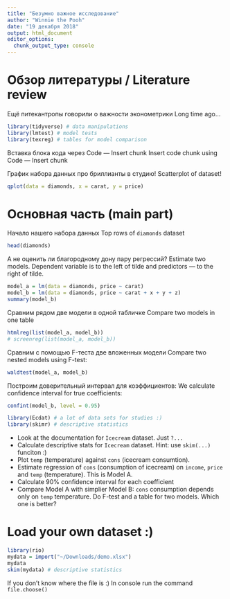 ```yaml
---
title: "Безумно важное исследование"
author: "Winnie the Pooh"
date: "19 декабря 2018"
output: html_document
editor_options: 
  chunk_output_type: console
---
```


# Обзор литературы / Literature review

Ещё питекантропы говорили о важности эконометрики
Long time ago...
```r
library(tidyverse) # data manipulations
library(lmtest) # model tests
library(texreg) # tables for model comparison
```

Вставка блока кода через Code — Insert chunk
Insert code chunk using Code — Insert chunk

График набора данных про бриллианты в студию!
Scatterplot of dataset!
```r
qplot(data = diamonds, x = carat, y = price)
```

# Основная часть (main part)

Начало нашего набора данных
Top rows of `diamonds` dataset
```r
head(diamonds)
```

А не оценить ли благородному дону пару регрессий?
Estimate two models. Dependent variable is to the left of tilde and predictors — to the right of tilde.
```r
model_a = lm(data = diamonds, price ~ carat)
model_b = lm(data = diamonds, price ~ carat + x + y + z)
summary(model_b)
```

Сравним рядом две модели в одной табличке
Compare two models in one table
```r
htmlreg(list(model_a, model_b))
# screenreg(list(model_a, model_b))
```

Сравним с помощью F-теста две вложенных модели
Compare two nested models using F-test:
```r
waldtest(model_a, model_b)
```

Построим доверительный интервал для коэффициентов:
We calculate confidence interval for true coefficients:
```r
confint(model_b, level = 0.95)
```

```r
library(Ecdat) # a lot of data sets for studies :)
library(skimr) # descriptive statistics
```

* Look at the documentation for `Icecream` dataset.
Just `?...`
* Calculate descriptive stats for `Icecream` dataset. 
Hint: use `skim(...)` funciton :) 
* Plot `temp` (temperature) against `cons` (icecream consumtion).
* Estimate regression of `cons` (consumption of icecream)
on `income`, `price` and `temp` (temperature). This is Model A. 
* Calculate 90% confidence interval for each coefficient
* Compare Model A with simplier Model B: 
`cons` consumption depends only on `temp` temperature.
Do F-test and a table for two models. Which one is better?

# Load your own dataset :)

```r
library(rio)
mydata = import("~/Downloads/demo.xlsx")
mydata
skim(mydata) # descriptive statistics
```

If you don't know where the file is :)
In console run the command `file.choose()`



